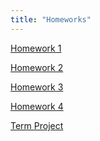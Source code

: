 ```yaml
---
title: "Homeworks"
---
```


[Homework 1](Homework_Folder/HW1_2025.qmd)

[Homework 2](Homework_Folder/HW2_2025.qmd)

[Homework 3](Homework_Folder/HW3_2025.qmd)

[Homework 4](Homework_Folder/HW4_2025.qmd)

[Term Project](Homework_Folder/Term_Project.qmd)

